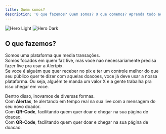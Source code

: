 ```yaml
---
title: Quem somos?
description: 'O que fazemos? Quem somos? O que comemos? Aprenda tudo aqui...'
---
```


<img
  className="block dark:hidden"
  src="/images/hero-light.svg"
  alt="Hero Light"
/>
<img
  className="hidden dark:block"
  src="/images/hero-dark.svg"
  alt="Hero Dark"
/>

## O que fazemos?

Somos uma plataforma que media transações. <br/>
Somos focados em quem faz live, mas voce nao necessariamente precisa fazer live pra usar a Alertpix. <br/>
Se voce é alguém que quer receber no pix e ter um controle melhor do que seu público quer te dizer com aquelas doacoes, voce já deve usar a nossa plataforma.
Ou seja, alguém te manda um valor X e a gente trabalha pra isso chegar em voce.<br/>

Dentro disso, inovamos de diversas formas.<br/>
Com <strong>Alertas</strong>, te alertando em tempo real na sua live com a mensagem do seu novo doador. <br/>
Com <strong>QR-Code</strong>, facilitando quem quer doar e chegar na sua página de doacao. <br/>
Com <strong>QR-Code</strong>, facilitando quem quer doar e chegar na sua página de doacao. <br/>
